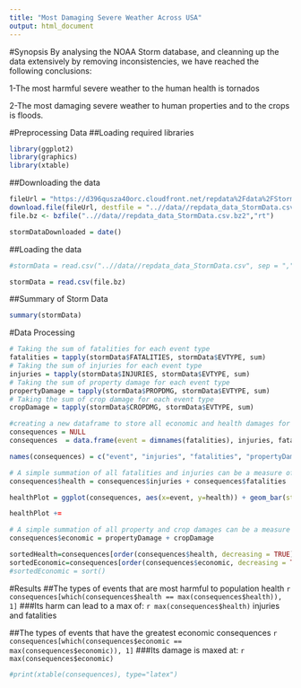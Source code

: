 ```yaml
---
title: "Most Damaging Severe Weather Across USA"
output: html_document
---
```


#Synopsis
By analysing the NOAA Storm database, and cleanning up the data extensively by removing inconsistencies, we have reached the following conclusions:

  1-The most harmful severe weather to the human health is tornados
  
  2-The most damaging severe weather to human properties and to the crops is floods.

#Preprocessing Data
##Loading required libraries
```r
library(ggplot2)
library(graphics)
library(xtable)
```

##Downloading the data
```r
fileUrl = "https://d396qusza40orc.cloudfront.net/repdata%2Fdata%2FStormData.csv.bz2"
download.file(fileUrl, destfile = "..//data//repdata_data_StormData.csv.bz2", method = "auto")
file.bz <- bzfile("..//data//repdata_data_StormData.csv.bz2","rt")  

stormDataDownloaded = date()
```

##Loading the data

```r
#stormData = read.csv("..//data//repdata_data_StormData.csv", sep = ",")

stormData = read.csv(file.bz)
```

##Summary of Storm Data
```r
summary(stormData)
```

#Data Processing
```r
# Taking the sum of fatalities for each event type
fatalities = tapply(stormData$FATALITIES, stormData$EVTYPE, sum)
# Taking the sum of injuries for each event type
injuries = tapply(stormData$INJURIES, stormData$EVTYPE, sum)
# Taking the sum of property damage for each event type
propertyDamage = tapply(stormData$PROPDMG, stormData$EVTYPE, sum)
# Taking the sum of crop damage for each event type
cropDamage = tapply(stormData$CROPDMG, stormData$EVTYPE, sum)

#creating a new dataframe to store all economic and health damages for each type
consequences = NULL
consequences  = data.frame(event = dimnames(fatalities), injuries, fatalities, propertyDamage, cropDamage)

names(consequences) = c("event", "injuries", "fatalities", "propertyDamage", "cropDamage")

# A simple summation of all fatalities and injuries can be a measure of how harmful the event is
consequences$health = consequences$injuries + consequences$fatalities

healthPlot = ggplot(consequences, aes(x=event, y=health)) + geom_bar(stat="identity")

healthPlot += 

# A simple summation of all property and crop damages can be a measure of how damaging the event is
consequences$economic = propertyDamage + cropDamage
```

```r
sortedHealth=consequences[order(consequences$health, decreasing = TRUE),c(1,2,3,6)]
sortedEconomic=consequences[order(consequences$economic, decreasing = TRUE),c(1,4,5,7)]
#sortedEconomic = sort()
```

#Results
##The types of events that are most harmful to population health
`r consequences[which(consequences$health == max(consequences$health)), 1]`
###Its harm can lead to a max of:
`r max(consequences$health) ` injuries and fatalities

##The types of events that have the greatest economic consequences
`r consequences[which(consequences$economic == max(consequences$economic)), 1] `
###Its damage is maxed at: `r max(consequences$economic) `

```r
#print(xtable(consequences), type="latex")

```


```r

```


